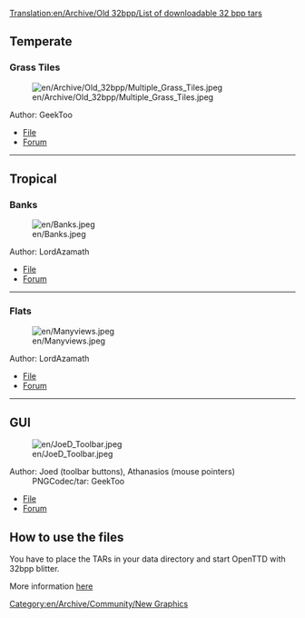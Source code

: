 [[Translation:en/Archive/Old 32bpp/List of downloadable 32 bpp tars]]
== Temperate ==
=== Grass Tiles ===
[[File:en/Archive/Old 32bpp/Multiple Grass Tiles.jpeg]]
;Author: GeekToo
*[http://www.tt-forums.net/download.php?id=78740 File]
*[http://www.tt-forums.net/viewtopic.php?p=625408#p625408 Forum]
----
== Tropical ==
=== Banks ===
[[File:en/Banks.jpeg]]
;Author: LordAzamath
*[http://www.tt-forums.net/download.php?id=78881&sid=44142899afb846d3a33005212020b4d0 File]
*[http://www.tt-forums.net/viewtopic.php?p=612554#p612554 Forum]
----
=== Flats ===
[[File:en/Manyviews.jpeg]]
;Author: LordAzamath
*[http://www.tt-forums.net/download.php?id=79288 File]
*[http://www.tt-forums.net/viewtopic.php?p=626531#p626531 Forum]
----
== GUI ==
[[File:en/JoeD Toolbar.jpeg]]
;Author: Joed (toolbar buttons), Athanasios (mouse pointers)
: PNGCodec/tar: GeekToo
*[http://www.tt-forums.net/download.php?id=79904 File]
*[http://www.tt-forums.net/viewtopic.php?p=632565#p632565 Forum]

==How to use the files==
{{en/Nightly}}
You have to place the TARs in your data directory and start OpenTTD with 32bpp blitter.

More information [[en/Archive/Old 32bpp/32bit Graphics Development#user-info|here]]

[[Category:en/Archive/Community/New Graphics]]